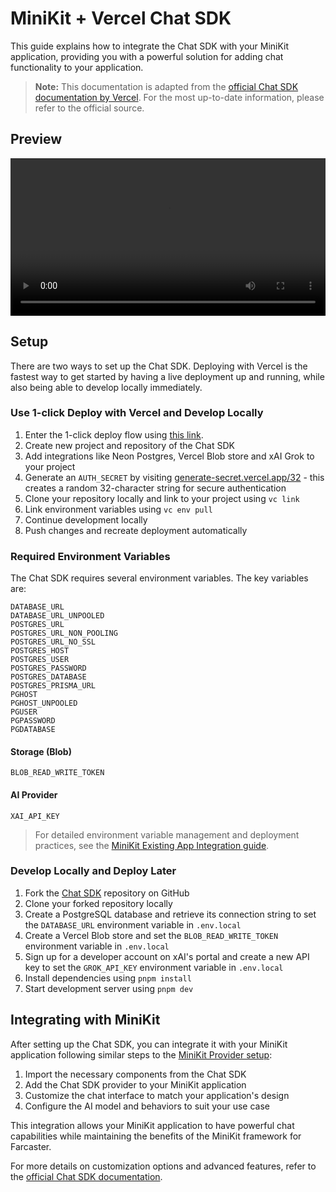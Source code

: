 # MiniKit + Vercel Chat SDK

This guide explains how to integrate the Chat SDK with your MiniKit application, providing you with a powerful solution for adding chat functionality to your application.

> **Note:** This documentation is adapted from the [official Chat SDK documentation by Vercel](https://chat-sdk.dev/docs/getting-started/setup). For the most up-to-date information, please refer to the official source.

## Preview

<video width="100%" controls>
  <source src="https://chat-sdk.dev/videos/chat-preview.mp4" type="video/mp4" />
  Your browser does not support the video tag.
</video>

## Setup

There are two ways to set up the Chat SDK. Deploying with Vercel is the fastest way to get started by having a live deployment up and running, while also being able to develop locally immediately.

### Use 1-click Deploy with Vercel and Develop Locally

1. Enter the 1-click deploy flow using [this link](https://vercel.com/new/clone?repository-url=https%3A%2F%2Fgithub.com%2Fvercel%2Fai-chatbot&env=AUTH_SECRET&envDescription=Generate%20a%20random%20secret%20to%20use%20for%20authentication&envLink=https%3A%2F%2Fgenerate-secret.vercel.app%2F32&project-name=my-awesome-chatbot&repository-name=my-awesome-chatbot&demo-title=AI%20Chatbot&demo-description=An%20Open-Source%20AI%20Chatbot%20Template%20Built%20With%20Next.js%20and%20the%20AI%20SDK%20by%20Vercel&demo-url=https%3A%2F%2Fchat.vercel.ai&products=%5B%7B%22type%22%3A%22integration%22%2C%22protocol%22%3A%22storage%22%2C%22productSlug%22%3A%22neon%22%2C%22integrationSlug%22%3A%22neon%22%7D%2C%7B%22type%22%3A%22blob%22%7D%5D).
2. Create new project and repository of the Chat SDK
3. Add integrations like Neon Postgres, Vercel Blob store and xAI Grok to your project
4. Generate an `AUTH_SECRET` by visiting [generate-secret.vercel.app/32](https://generate-secret.vercel.app/32) - this creates a random 32-character string for secure authentication
5. Clone your repository locally and link to your project using `vc link`
6. Link environment variables using `vc env pull`
7. Continue development locally
8. Push changes and recreate deployment automatically

### Required Environment Variables

The Chat SDK requires several environment variables. The key variables are:

```
DATABASE_URL
DATABASE_URL_UNPOOLED
POSTGRES_URL
POSTGRES_URL_NON_POOLING
POSTGRES_URL_NO_SSL
POSTGRES_HOST
POSTGRES_USER
POSTGRES_PASSWORD
POSTGRES_DATABASE
POSTGRES_PRISMA_URL
PGHOST
PGHOST_UNPOOLED
PGUSER
PGPASSWORD
PGDATABASE
```

#### Storage (Blob)

```
BLOB_READ_WRITE_TOKEN
```

#### AI Provider

```
XAI_API_KEY
```

> For detailed environment variable management and deployment practices, see the [MiniKit Existing App Integration guide](/minikit/existing-app#step-7-vercel).

### Develop Locally and Deploy Later

1. Fork the [Chat SDK](https://github.com/vercel/ai-chatbot) repository on GitHub
2. Clone your forked repository locally
3. Create a PostgreSQL database and retrieve its connection string to set the `DATABASE_URL` environment variable in `.env.local`
4. Create a Vercel Blob store and set the `BLOB_READ_WRITE_TOKEN` environment variable in `.env.local`
5. Sign up for a developer account on xAI's portal and create a new API key to set the `GROK_API_KEY` environment variable in `.env.local`
6. Install dependencies using `pnpm install`
7. Start development server using `pnpm dev`

## Integrating with MiniKit

After setting up the Chat SDK, you can integrate it with your MiniKit application following similar steps to the [MiniKit Provider setup](/minikit/existing-app#step-2-minikit-provider):

1. Import the necessary components from the Chat SDK
2. Add the Chat SDK provider to your MiniKit application
3. Customize the chat interface to match your application's design
4. Configure the AI model and behaviors to suit your use case

This integration allows your MiniKit application to have powerful chat capabilities while maintaining the benefits of the MiniKit framework for Farcaster.

For more details on customization options and advanced features, refer to the [official Chat SDK documentation](https://chat-sdk.dev/docs/).

```

```
